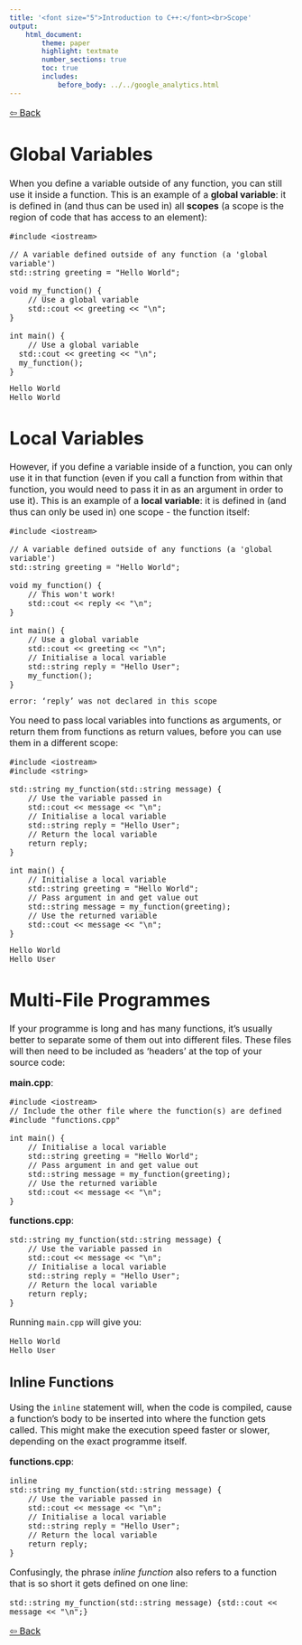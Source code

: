 ```yaml
---
title: '<font size="5">Introduction to C++:</font><br>Scope'
output:
    html_document:
        theme: paper
        highlight: textmate
        number_sections: true
        toc: true
        includes:
            before_body: ../../google_analytics.html
---
```


<font size="3">

[⇦ Back](../../cpp.html)

Global Variables
================
When you define a variable outside of any function, you can still use it inside a function. This is an example of a **global variable**: it is defined in (and thus can be used in) all **scopes** (a scope is the region of code that has access to an element):

```Rcpp
#include <iostream>

// A variable defined outside of any function (a 'global variable')
std::string greeting = "Hello World";

void my_function() {
    // Use a global variable
    std::cout << greeting << "\n";
}

int main() {
    // Use a global variable
  std::cout << greeting << "\n";
  my_function();
}
```

```
Hello World
Hello World
```

Local Variables
===============
However, if you define a variable inside of a function, you can only use it in that function (even if you call a function from within that function, you would need to pass it in as an argument in order to use it). This is an example of a **local variable**: it is defined in (and thus can only be used in) one scope - the function itself:

```Rcpp
#include <iostream>

// A variable defined outside of any functions (a 'global variable')
std::string greeting = "Hello World";

void my_function() {
    // This won't work!
    std::cout << reply << "\n";
}

int main() {
    // Use a global variable
    std::cout << greeting << "\n";
    // Initialise a local variable
    std::string reply = "Hello User";
    my_function();
}
```

```
error: ‘reply’ was not declared in this scope
```

You need to pass local variables into functions as arguments, or return them from functions as return values, before you can use them in a different scope:

```Rcpp
#include <iostream>
#include <string>

std::string my_function(std::string message) {
    // Use the variable passed in
    std::cout << message << "\n";
    // Initialise a local variable
    std::string reply = "Hello User";
    // Return the local variable
    return reply;
}

int main() {
    // Initialise a local variable
    std::string greeting = "Hello World";
    // Pass argument in and get value out
    std::string message = my_function(greeting);
    // Use the returned variable
    std::cout << message << "\n";
}
```

```
Hello World
Hello User
```

Multi-File Programmes
=====================
If your programme is long and has many functions, it's usually better to separate some of them out into different files. These files will then need to be included as 'headers' at the top of your source code:

**main.cpp**:

```Rcpp
#include <iostream>
// Include the other file where the function(s) are defined
#include "functions.cpp"

int main() {
    // Initialise a local variable
    std::string greeting = "Hello World";
    // Pass argument in and get value out
    std::string message = my_function(greeting);
    // Use the returned variable
    std::cout << message << "\n";
}
```

**functions.cpp**:

```Rcpp
std::string my_function(std::string message) {
    // Use the variable passed in
    std::cout << message << "\n";
    // Initialise a local variable
    std::string reply = "Hello User";
    // Return the local variable
    return reply;
}
```

Running `main.cpp` will give you:

```
Hello World
Hello User
```

Inline Functions
----------------
Using the `inline` statement will, when the code is compiled, cause a function's body to be inserted into where the function gets called. This might make the execution speed faster or slower, depending on the exact programme itself.

**functions.cpp**:

```Rcpp
inline
std::string my_function(std::string message) {
    // Use the variable passed in
    std::cout << message << "\n";
    // Initialise a local variable
    std::string reply = "Hello User";
    // Return the local variable
    return reply;
}
```

Confusingly, the phrase *inline function* also refers to a function that is so short it gets defined on one line:

```Rcpp
std::string my_function(std::string message) {std::cout << message << "\n";}
```

[⇦ Back](../../cpp.html)

</font>
